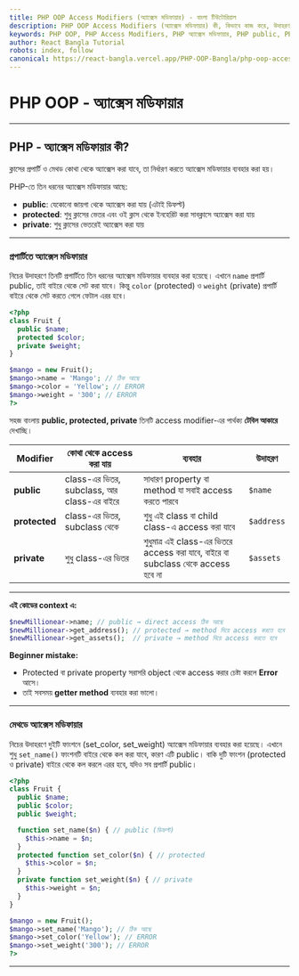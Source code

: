 ```yaml
---
title: PHP OOP Access Modifiers (অ্যাক্সেস মডিফায়ার) - বাংলা টিউটোরিয়াল
description: PHP OOP Access Modifiers (অ্যাক্সেস মডিফায়ার) কী, কিভাবে কাজ করে, উদাহরণসহ সহজ বাংলায় ব্যাখ্যা। public, protected, private, PHP Access Example।
keywords: PHP OOP, PHP Access Modifiers, PHP অ্যাক্সেস মডিফায়ার, PHP public, PHP protected, PHP private, PHP বাংলা টিউটোরিয়াল, PHP OOP Bangla, PHP Access Example
author: React Bangla Tutorial
robots: index, follow
canonical: https://react-bangla.vercel.app/PHP-OOP-Bangla/php-oop-access-modifiers
---
```


# PHP OOP - অ্যাক্সেস মডিফায়ার


---

## PHP - অ্যাক্সেস মডিফায়ার কী?

ক্লাসের প্রপার্টি ও মেথড কোথা থেকে অ্যাক্সেস করা যাবে, তা নির্ধারণ করতে অ্যাক্সেস মডিফায়ার ব্যবহার করা হয়।

PHP-তে তিন ধরনের অ্যাক্সেস মডিফায়ার আছে:

- **public**: যেকোনো জায়গা থেকে অ্যাক্সেস করা যায় (এটাই ডিফল্ট)
- **protected**: শুধু ক্লাসের ভেতর এবং ওই ক্লাস থেকে ইনহেরিট করা সাবক্লাসে অ্যাক্সেস করা যায়
- **private**: শুধু ক্লাসের ভেতরেই অ্যাক্সেস করা যায়

---

### প্রপার্টিতে অ্যাক্সেস মডিফায়ার

নিচের উদাহরণে তিনটি প্রপার্টিতে তিন ধরনের অ্যাক্সেস মডিফায়ার ব্যবহার করা হয়েছে। এখানে `name` প্রপার্টি public, তাই বাইরে থেকে সেট করা যাবে। কিন্তু `color` (protected) ও `weight` (private) প্রপার্টি বাইরে থেকে সেট করতে গেলে ফেটাল এরর হবে।

```php
<?php
class Fruit {
  public $name;
  protected $color;
  private $weight;
}

$mango = new Fruit();
$mango->name = 'Mango'; // ঠিক আছে
$mango->color = 'Yellow'; // ERROR
$mango->weight = '300'; // ERROR
?>
```

সহজ বাংলায় **public, protected, private** তিনটি access modifier-এর পার্থক্য **টেবিল আকারে** দেখাচ্ছি।

| Modifier      | কোথা থেকে access করা যায়                  | ব্যবহার                                                                           | উদাহরণ     |
| ------------- | ------------------------------------------ | --------------------------------------------------------------------------------- | ---------- |
| **public**    | class-এর ভিতর, subclass, আর class-এর বাইরে | সাধারণ property বা method যা সবাই access করতে পারবে                               | `$name`    |
| **protected** | class-এর ভিতর, subclass থেকে               | শুধু এই class বা child class-এ access করা যাবে                                    | `$address` |
| **private**   | শুধু class-এর ভিতর                         | শুধুমাত্র এই class-এর ভিতরে access করা যাবে, বাইরে বা subclass থেকে access হবে না | `$assets`  |

---

**এই কোডের context এ:**

```php
$newMillionear->name; // public → direct access ঠিক আছে
$newMillionear->get_address(); // protected → method দিয়ে access করতে হবে
$newMillionear->get_assets();  // private → method দিয়ে access করতে হবে
```

**Beginner mistake:**

* Protected বা private property সরাসরি object থেকে access করার চেষ্টা করলে **Error** আসে।
* তাই সবসময় **getter method** ব্যবহার করা ভালো।

---



### মেথডে অ্যাক্সেস মডিফায়ার

নিচের উদাহরণে দুইটি ফাংশনে (set_color, set_weight) অ্যাক্সেস মডিফায়ার ব্যবহার করা হয়েছে। এখানে শুধু `set_name()` ফাংশনটি বাইরে থেকে কল করা যাবে, কারণ এটি public। বাকি দুটি ফাংশন (protected ও private) বাইরে থেকে কল করলে এরর হবে, যদিও সব প্রপার্টি public।

```php
<?php
class Fruit {
  public $name;
  public $color;
  public $weight;

  function set_name($n) { // public (ডিফল্ট)
    $this->name = $n;
  }
  protected function set_color($n) { // protected
    $this->color = $n;
  }
  private function set_weight($n) { // private
    $this->weight = $n;
  }
}

$mango = new Fruit();
$mango->set_name('Mango'); // ঠিক আছে
$mango->set_color('Yellow'); // ERROR
$mango->set_weight('300'); // ERROR
?>
```

---
